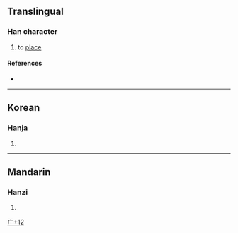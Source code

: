 {{character info/new}}
==Translingual==

===Han character===
{{Han char|rn=53|rad=广|as=12|sn=15|four=|canj=IJJP|ids=⿰广⿱車叱}}

# to [[place]]

====References====
* {{Han ref|kx=0351.071|dj=0664.070|hdz=20901.031|uh=5EE4|ud=24292}}

----

==Korean==

===Hanja===
{{ko-hanja|hangeul=[[곶]]|rv=got|mr=kot|y=koc}}

# {{rfdef|ko|sort=广12}}

[[Category:Korean-only CJKV Characters|广+12]]

----

==Mandarin==

===Hanzi===
{{cmn-hanzi|pin=[[kù]] ([[ku4]])|wg=k'u<sup>4</sup>}}

# {{rfdef|cmn|sort=广12}}